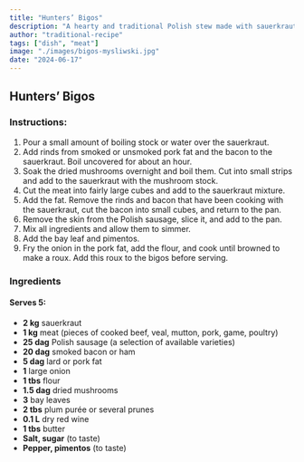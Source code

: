 ```yaml
---
title: "Hunters’ Bigos"
description: "A hearty and traditional Polish stew made with sauerkraut, meat, and spices."
author: "traditional-recipe"
tags: ["dish", "meat"]
image: "./images/bigos-mysliwski.jpg"
date: "2024-06-17"
---
```



## Hunters’ Bigos

### Instructions:
1. Pour a small amount of boiling stock or water over the sauerkraut.
2. Add rinds from smoked or unsmoked pork fat and the bacon to the sauerkraut. Boil uncovered for about an hour.
3. Soak the dried mushrooms overnight and boil them. Cut into small strips and add to the sauerkraut with the mushroom stock.
4. Cut the meat into fairly large cubes and add to the sauerkraut mixture.
5. Add the fat. Remove the rinds and bacon that have been cooking with the sauerkraut, cut the bacon into small cubes, and return to the pan.
6. Remove the skin from the Polish sausage, slice it, and add to the pan.
7. Mix all ingredients and allow them to simmer.
8. Add the bay leaf and pimentos.
9. Fry the onion in the pork fat, add the flour, and cook until browned to make a roux. Add this roux to the bigos before serving.

### Ingredients

#### Serves 5:
- **2 kg** sauerkraut
- **1 kg** meat (pieces of cooked beef, veal, mutton, pork, game, poultry)
- **25 dag** Polish sausage (a selection of available varieties)
- **20 dag** smoked bacon or ham
- **5 dag** lard or pork fat
- **1** large onion
- **1 tbs** flour
- **1.5 dag** dried mushrooms
- **3** bay leaves
- **2 tbs** plum purée or several prunes
- **0.1 L** dry red wine
- **1 tbs** butter
- **Salt, sugar** (to taste)
- **Pepper, pimentos** (to taste)